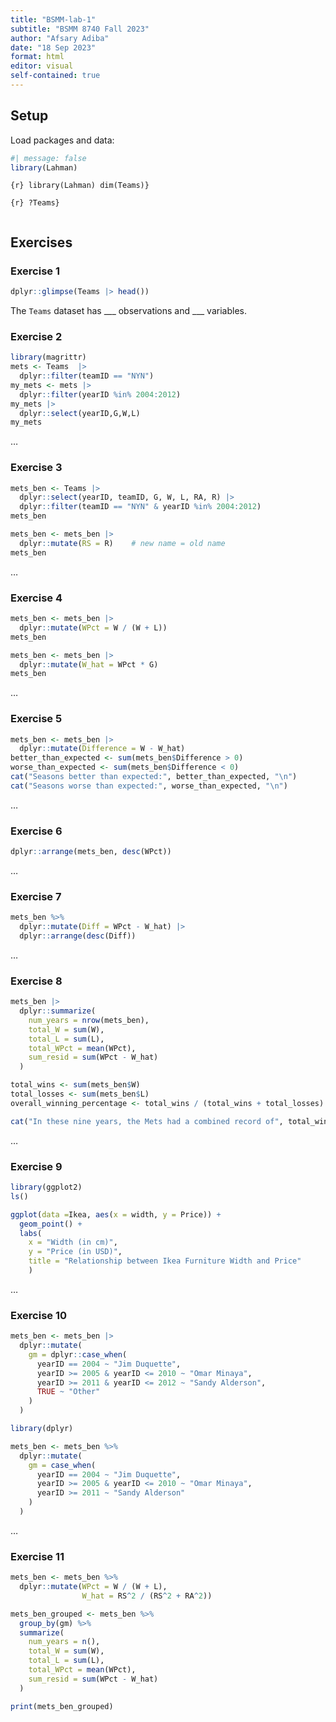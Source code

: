 ```yaml
---
title: "BSMM-lab-1"
subtitle: "BSMM 8740 Fall 2023"
author: "Afsary Adiba"
date: "18 Sep 2023"
format: html
editor: visual
self-contained: true
---
```


## Setup

Load packages and data:

```r
#| message: false
library(Lahman)
```

`{r} library(Lahman) dim(Teams)}`

`{r} ?Teams}`

```r
```

## Exercises

### Exercise 1

```r
dplyr::glimpse(Teams |> head())
```

The `Teams` dataset has \_\_\_ observations and \_\_\_ variables.

### Exercise 2

```r
library(magrittr)
mets <- Teams  |> 
  dplyr::filter(teamID == "NYN")
my_mets <- mets |> 
  dplyr::filter(yearID %in% 2004:2012)
my_mets |> 
  dplyr::select(yearID,G,W,L)
my_mets
```

...

### Exercise 3

```r
mets_ben <- Teams |>
  dplyr::select(yearID, teamID, G, W, L, RA, R) |>
  dplyr::filter(teamID == "NYN" & yearID %in% 2004:2012)
mets_ben
```

```r
mets_ben <- mets_ben |>
  dplyr::mutate(RS = R)    # new name = old name
mets_ben
```

...

### Exercise 4

```r
mets_ben <- mets_ben |>
  dplyr::mutate(WPct = W / (W + L))
mets_ben
```

```r
mets_ben <- mets_ben |>
  dplyr::mutate(W_hat = WPct * G)
mets_ben
```

...

### Exercise 5

```r
mets_ben <- mets_ben |>
  dplyr::mutate(Difference = W - W_hat)
better_than_expected <- sum(mets_ben$Difference > 0)
worse_than_expected <- sum(mets_ben$Difference < 0)
cat("Seasons better than expected:", better_than_expected, "\n")
cat("Seasons worse than expected:", worse_than_expected, "\n")
```

...

### Exercise 6

```r
dplyr::arrange(mets_ben, desc(WPct))
```

...

### Exercise 7

```r
mets_ben %>% 
  dplyr::mutate(Diff = WPct - W_hat) |>
  dplyr::arrange(desc(Diff))
```

...

### Exercise 8

```r
mets_ben |>
  dplyr::summarize(
    num_years = nrow(mets_ben), 
    total_W = sum(W), 
    total_L = sum(L), 
    total_WPct = mean(WPct), 
    sum_resid = sum(WPct - W_hat)
  )
```

```r
total_wins <- sum(mets_ben$W)
total_losses <- sum(mets_ben$L)
overall_winning_percentage <- total_wins / (total_wins + total_losses)

cat("In these nine years, the Mets had a combined record of", total_wins, "wins and", total_losses, "losses, for an overall winning percentage of", overall_winning_percentage)
```

...

### Exercise 9

```r
library(ggplot2)
ls()
```

```r
ggplot(data =Ikea, aes(x = width, y = Price)) +
  geom_point() + 
  labs(
    x = "Width (in cm)", 
    y = "Price (in USD)", 
    title = "Relationship between Ikea Furniture Width and Price"
    )
```

...

### Exercise 10

```r
mets_ben <- mets_ben |>
  dplyr::mutate(
    gm = dplyr::case_when(
      yearID == 2004 ~ "Jim Duquette", 
      yearID >= 2005 & yearID <= 2010 ~ "Omar Minaya",
      yearID >= 2011 & yearID <= 2012 ~ "Sandy Alderson", 
      TRUE ~ "Other"
    )
  )
```

```r
library(dplyr)

mets_ben <- mets_ben %>%
  dplyr::mutate(
    gm = case_when(
      yearID == 2004 ~ "Jim Duquette",
      yearID >= 2005 & yearID <= 2010 ~ "Omar Minaya",
      yearID >= 2011 ~ "Sandy Alderson"
    )
  )
```

...

### Exercise 11

```r
mets_ben <- mets_ben %>%
  dplyr::mutate(WPct = W / (W + L),
                W_hat = RS^2 / (RS^2 + RA^2))
```

```r
mets_ben_grouped <- mets_ben %>%
  group_by(gm) %>%
  summarize(
    num_years = n(),
    total_W = sum(W),
    total_L = sum(L),
    total_WPct = mean(WPct),
    sum_resid = sum(WPct - W_hat)
  )

print(mets_ben_grouped)
```
